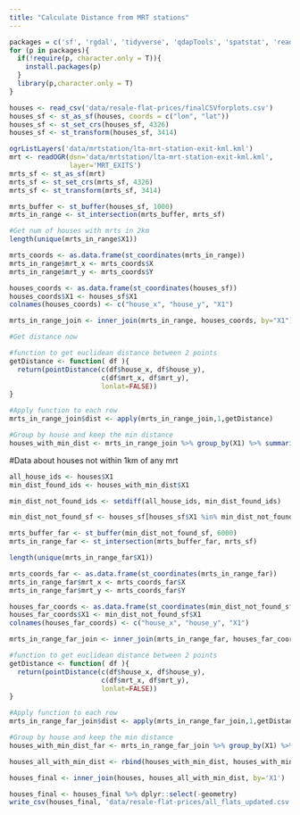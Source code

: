 ```yaml
---
title: "Calculate Distance from MRT stations"
---
```


```r
packages = c('sf', 'rgdal', 'tidyverse', 'qdapTools', 'spatstat', 'readr', 'raster')
for (p in packages){ 
  if(!require(p, character.only = T)){
    install.packages(p) 
  }
  library(p,character.only = T) 
}
```


```r
houses <- read_csv('data/resale-flat-prices/finalCSVforplots.csv')
houses_sf <- st_as_sf(houses, coords = c("lon", "lat"))
houses_sf <- st_set_crs(houses_sf, 4326)
houses_sf <- st_transform(houses_sf, 3414)
```


```r
ogrListLayers('data/mrtstation/lta-mrt-station-exit-kml.kml')
mrt <- readOGR(dsn='data/mrtstation/lta-mrt-station-exit-kml.kml',
               layer='MRT_EXITS')
mrts_sf <- st_as_sf(mrt)
mrts_sf <- st_set_crs(mrts_sf, 4326)
mrts_sf <- st_transform(mrts_sf, 3414)
```

```r
mrts_buffer <- st_buffer(houses_sf, 1000)
mrts_in_range <- st_intersection(mrts_buffer, mrts_sf)

#Get num of houses with mrts in 2km
length(unique(mrts_in_range$X1))

mrts_coords <- as.data.frame(st_coordinates(mrts_in_range))
mrts_in_range$mrt_x <- mrts_coords$X
mrts_in_range$mrt_y <- mrts_coords$Y

houses_coords <- as.data.frame(st_coordinates(houses_sf))
houses_coords$X1 <- houses_sf$X1
colnames(houses_coords) <- c("house_x", "house_y", "X1")

mrts_in_range_join <- inner_join(mrts_in_range, houses_coords, by="X1")
```

```r
#Get distance now

#function to get euclidean distance between 2 points
getDistance <- function( df ){
  return(pointDistance(c(df$house_x, df$house_y),           
                       c(df$mrt_x, df$mrt_y), 
                       lonlat=FALSE))
}

#Apply function to each row
mrts_in_range_join$dist <- apply(mrts_in_range_join,1,getDistance)

#Group by house and keep the min distance
houses_with_min_dist <- mrts_in_range_join %>% group_by(X1) %>% summarise(min_dist_mrt = min(dist))
``` 

#Data about houses not within 1km of any mrt
```r
all_house_ids <- houses$X1
min_dist_found_ids <- houses_with_min_dist$X1

min_dist_not_found_ids <- setdiff(all_house_ids, min_dist_found_ids)
```

```r
min_dist_not_found_sf <- houses_sf[houses_sf$X1 %in% min_dist_not_found_ids,]

mrts_buffer_far <- st_buffer(min_dist_not_found_sf, 6000)
mrts_in_range_far <- st_intersection(mrts_buffer_far, mrts_sf)

length(unique(mrts_in_range_far$X1))

mrts_coords_far <- as.data.frame(st_coordinates(mrts_in_range_far))
mrts_in_range_far$mrt_x <- mrts_coords_far$X
mrts_in_range_far$mrt_y <- mrts_coords_far$Y

houses_far_coords <- as.data.frame(st_coordinates(min_dist_not_found_sf))
houses_far_coords$X1 <- min_dist_not_found_sf$X1
colnames(houses_far_coords) <- c("house_x", "house_y", "X1")

mrts_in_range_far_join <- inner_join(mrts_in_range_far, houses_far_coords, by="X1")
```

```r
#function to get euclidean distance between 2 points
getDistance <- function( df ){
  return(pointDistance(c(df$house_x, df$house_y),           
                       c(df$mrt_x, df$mrt_y), 
                       lonlat=FALSE))
}

#Apply function to each row
mrts_in_range_far_join$dist <- apply(mrts_in_range_far_join,1,getDistance)

#Group by house and keep the min distance
houses_with_min_dist_far <- mrts_in_range_far_join %>% group_by(X1) %>% summarise(min_dist_mrt = min(dist))
```

```r
houses_all_with_min_dist <- rbind(houses_with_min_dist, houses_with_min_dist_far)
```

```r
houses_final <- inner_join(houses, houses_all_with_min_dist, by='X1')

houses_final <- houses_final %>% dplyr::select(-geometry)
write_csv(houses_final, 'data/resale-flat-prices/all_flats_updated.csv')
```